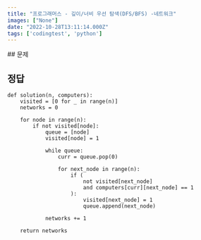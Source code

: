```yaml
---
title: "프로그래머스 - 깊이/너비 우선 탐색(DFS/BFS) -네트워크"
images: ["None"]
date: "2022-10-28T13:11:14.000Z"
tags: ['codingtest', 'python']
---
```


<TOCInline toc={props.toc} asDisclosure />
## 문제

[](https://school.programmers.co.kr/learn/courses/30/lessons/43162#)

## 정답

```
def solution(n, computers):
    visited = [0 for _ in range(n)]
    networks = 0

    for node in range(n):
        if not visited[node]:
            queue = [node]
            visited[node] = 1

            while queue:
                curr = queue.pop(0)

                for next_node in range(n):
                    if (
                        not visited[next_node]
                        and computers[curr][next_node] == 1
                    ):
                        visited[next_node] = 1
                        queue.append(next_node)

            networks += 1

    return networks

```

